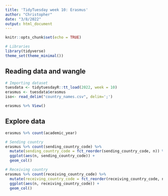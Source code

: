 ```yaml
---
title: 'TidyTuesday week 10: Erasmus'
author: "Christopher"
date: "3/8/2022"
output: html_document
---
```


```r
knitr::opts_chunk$set(echo = TRUE)
```

```r
# Libraries
library(tidyverse)
theme_set(theme_minimal())
```


## Reading data and wangle

```r
# Importing dataset
tuesdata <- tidytuesdayR::tt_load(2022, week = 10)
erasmus <- tuesdata$erasmus
iso<- read_delim("country_names.csv", delim=';')

erasmus %>% View()

```


## Explore data

```r
erasmus %>% count(academic_year)

# Sending country
erasmus %>% count(sending_country_code) %>% 
  mutate(sending_country_code = fct_reorder(sending_country_code, n)) %>% 
  ggplot(aes(n, sending_country_code)) +
  geom_col()

# Receiving country
erasmus %>% count(receiving_country_code) %>% 
  mutate(receiving_country_code = fct_reorder(receiving_country_code, n)) %>% 
  ggplot(aes(n, receiving_country_code)) +
  geom_col()

```

